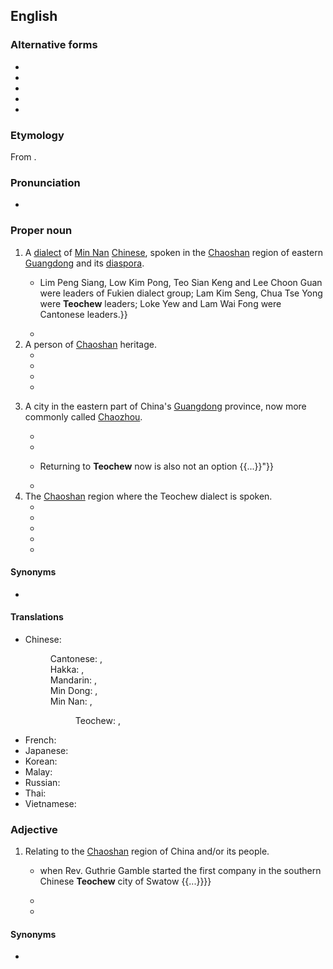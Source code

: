 ==English==
{{wikipedia}}
{{commonscat}}

===Alternative forms===
* {{alter|en|Diojiu|Teochiu|Tiuchiu|Tie-chiu|Teochow}}
* {{alter|en|Chiuchow|Chiu Chow||Hong Kong|via Cantonese}}
* {{alter|en|Taechew|Taechiew||Thailand}}
* {{alter|en|Tio Ciu|Tiociu||Indonesia}}
* {{alter|en|Trieu Chau||Vietnam|via Vietnamese}}

===Etymology===
From {{bor|en|zhx-teo|-}} {{zh-m|潮州|tr=dio<sup>5</sup> ziu<sup>1</sup>}}.

===Pronunciation===
* {{IPA|en|/tiˈoʊt͡ʃuː/}}

===Proper noun===
{{en-proper noun}}

# A [[dialect]] of [[Min Nan]] [[Chinese]], spoken in the [[Chaoshan]] region of eastern [[Guangdong]] and its [[diaspora]].
#* {{quote-book|en|year=1995|author=Qinghuang Yan|title=Community and Politics: The Chinese in Colonial Singapore and Malaysia|publisher=Marshall Cavendish International|isbn=9789812100627
|passage={{...}} Lim Peng Siang, Low Kim Pong, Teo Sian Keng and Lee Choon Guan were leaders of Fukien dialect group; Lam Kim Seng, Chua Tse Yong were '''Teochew''' leaders; Loke Yew and Lam Wai Fong were Cantonese leaders.}}
#* {{quote-book
|en
|year=2015
|author=William L. Gibson
|title=Singapore Yellow
|url=https://archive.org/details/singaporeyellow0000gibs/
|location=[[Singapore]]
|publisher={{w|Monsoon Books}}
|ISBN=978-981-4423-65-6
|OCLC=906888448
|OL=28419628M
|page=116
|pageurl=https://archive.org/details/singaporeyellow0000gibs/page/116/
|text='I do not speak English,' the young man said sanguinely in Malay, then said it again in '''Teochew''', to test the white man.}}
# A person of [[Chaoshan]] heritage.
#* {{quote-book|en|year=1985|author=Lim Keak Cheng|title=Social Change and the Chinese in Singapore: A Socio-economic Geography with Special Reference to Bāng Structure
|passage=The founding of the Four Seas Communications Bank by the leading Teochew merchants in 1907 marked the heyday of Teochew economic strength. However, the inter-war years was a period of economic regression for the '''Teochews'''.}}
#* {{quote-book
|en
|year=2011
|author=Cheryl Lu-Lien Tan
|title=A Tiger in the Kitchen: A Memoir of Food and Family
|url=https://archive.org/details/tigerinkitchen00tanc/
|location=[[New York]]
|publisher={{w|Hachette Books|Hyperion Books}}
|ISBN=978-1-4013-4128-2
|LCCN=2010035210
|OCLC=990515933
|page=9
|pageurl=https://archive.org/details/tigerinkitchen00tanc/page/9/
|passage="Yes! You are '''Teochew'''. Aiyah, don't you know, our people are known for being pirates, smugglers, and greate businessmen. [The Hong Kong billionaire] Li Ka-shing is '''Teochew''', you know!"}}
#* {{quote-book|en|year=2012|author=Phyllis Ghim-Lian Chew|title=A Sociolinguistic History of Early Identities in Singapore: From Colonialism to Nationalism|publisher=Palgrave Macmillan|isbn=9781137012333|page=45
|passage=However, the majority of Singaporean '''Teochews''' speak the Swatow (named after the main Teochew city in southeast China) variety.}}
#* {{quote-book
|en
|year=2015
|last=Macdonald
|first=Phil
|last2=Parkes
|first2=Carl
|title=National Geographic Traveler: Thailand
|url=https://archive.org/details/nationalgeograph0000macd_w9a4/
|edition=4th
|location=[[Washington, D.C.]]
|publisher={{w|National Geographic Society}}
|ISBN=978-1-4262-1464-6
|OCLC=1104887731
|OL=27186233M
|page=27
|pageurl=https://archive.org/details/nationalgeograph0000macd_w9a4/page/27/
|passage=They were followed by the '''Teochews''', who arrived poor and dispossessed, but soon used their entrepreneurial skills in Bangkok to build their wealth.}}
# {{lb|en|dated|uncommon}} A city in the eastern part of China's [[Guangdong]] province, now more commonly called [[Chaozhou]].
#* {{quote-book|en|year=1955| title=Review of Hong Kong Chinese Press|author=| page=| passage=Fong Kai is a well known porcelain-producing center in eastern Kwangtung. It is only 8 ''li'' away from '''Teochow''' (Chaochow), and easily accessible.}}
#* {{quote-book|en|year=1976|author=Yen Ching Hwang|title=The Overseas Chinese and the 1911 Revolution: With special reference to Singapore and Malaya|location=Kuala Lumpur|publisher=Oxford University Press|page=310|passage=As mentioned previously (in Chapter II), the Huang Kang Uprising in '''Teochew''' (also known as the first '''Teochew''' Uprising) had been fermenting long before the formation of the T'ung Meng Hui.}}
#* {{quote-book|en|year=2014|author=Song Cheng Miang|title=Teochew Red, Hokkien Green|publisher=Partridge Publishing Singapore
|passage="I miss my family in '''Teochew'''. {{...}} Returning to '''Teochew''' now is also not an option {{...}}"}}
#* {{quote-book|en|year=2015|author=Eric Low|title=Teochew Heritage Cooking: A treasury of recipes for Chinese comfort food|publisher=Marshall Cavendish International Asia Pte Ltd|isbn=9789814677356|page=72
|passage=It has been said that this dish was created by the court house chefs when the secretaries of the various civil departments in '''Teochew''' City did not want their officials to look uncivilised eating chicken with bones at formal events.}}
# The [[Chaoshan]] region where the Teochew dialect is spoken.
#* {{quote-book|en|year=1972 | title=China, India and the Ruins of Washington |author=Austin Coates | page=94| passage=In Fukien and the '''Teochew''' region of eastern Kwangtung there are places where every man in every village within a radius of twenty miles or more bears the same surname, the clan being virtually a small nation with its own territory. }}
#* {{quote-book|en|year=2007 | title=Passage Through China: This Land So Rich in Beauty |author=Khoon Choy Lee | page=22| passage=When they later moved down south to the '''Teochew''' region, their language developed into the Teochew dialect, whose tone is very similar to Minnan Huà. }}
#* {{quote-book|en|year=2014| title=Language Attitudes and Identities in Multilingual China|author=Sihua Liang | page=92| passage=Mr and Mrs Chen were from the same town in the Chaoshan ('''Teochew''') Region and spoke the same variety of Teochew dialect. }}
#* {{quote-book|en|year=2019| title=A General History Of The Chinese In Singapore |author=Chong Guan Kwa, ‎Bak Lim Kua | page=16| passage=Changlim in the Chaozhou ('''Teochew''') region emerged as Amoy's rival for domination of the coastal trade. }}
#* {{quote-book|en|year=2020| title=My Father's Kampung: A History Of Aukang And Punggol |author=Shawn Li Song Seah | page=xvii| passage=While some Teochews came to Singapore from Dapo (also Dabu, or Hakka district), language differences led to Dapo being separated from the '''Teochew''' region, leaving only eight districts, although after the 19th century, the Chinese government futher divided the 8 districts into 11.}}

====Synonyms====
* {{q|from [[Mandarin Chinese]]}} {{l|en|Chaozhou}}

====Translations====
{{trans-top|one of the divisions of the Chinese language}}
* Chinese:
*: Cantonese: {{t|yue|潮州話|sc=Hani}}, {{t|yue|潮州话|tr=ciu4 zau1 waa6-2|sc=Hani}}
*: Hakka: {{t|hak|潮州話|sc=Hani}}, {{t|hak|潮州话|tr=Chhèu-chû-fa|sc=Hani}}
*: Mandarin: {{t+|cmn|潮州話|sc=Hani}}, {{t+|cmn|潮州话|tr=Cháozhōuhuà|sc=Hani}}
*: Min Dong: {{t|cdo|潮州話|sc=Hani}}, {{t|cdo|潮州话|tr=Dièu-ciŭ-uâ|sc=Hani}}
*: Min Nan: {{t+|nan|潮州話|sc=Hani}}, {{t|nan|潮州话|tr=Tiô-chiu-ōe|sc=Hani}}
*:: Teochew: {{t+|nan|潮州話|sc=Hani}}, {{t|nan|潮州话|tr=die5 ziu1 uê7, dio5 ziu1 uê7|sc=Hani}}
{{trans-mid}}
* French: {{t+|fr|teochew|m}}
* Japanese: {{t+|ja|潮州語|tr=ちょうしゅうご, chōshūgo}}
* Korean: {{t|ko|조주어}}
* Malay: {{t|ms|[[bahasa]] [[Teochew]]}}
* Russian: {{t|ru|чаоша́ньский|m}}
* Thai: {{t+|th|แต้จิ๋ว}}
* Vietnamese: {{t|vi|[[tiếng]] [[Triều Châu]]}}
{{trans-bottom}}

{{trans-see|city|Chaozhou}}

===Adjective===
{{en-adjective|-}}

# Relating to the [[Chaoshan]] region of China and/or its people.
#* {{quote-book|en|year=1996|author=Danny Tze-Ken Wong|title=Our Anchor Holds: A History of the Boy's Brigade in Malaysia, 1946-1996
|passage={{...}} when Rev. Guthrie Gamble started the first company in the southern Chinese '''Teochew''' city of Swatow {{...}}}}
#* {{quote-book|en|year=2014|author=Kua Ee Heok|title=Ageing Baby Boomers|publisher=Write Editions / Tusitala (RLS) Pte Ltd|isbn=9789810792923
|passage=My grandfather, Mr Kua Kim Par, left the '''Teochew''' city of Chaozhou circa 1896 because of the political turmoil in China with the decline of the Qing Dynasty.}}
#* {{quote-book|en|year=2014|author=Sihua Liang|title=Language Attitudes and Identities in Multilingual China: A Linguistic Ethnography|publisher=Springer|isbn=9783319126197|page=92
|passage=Liang: So where do most members of your Jiazu live?<br>Chen: Chaozhou ('''Teochew''' city). Two thirds of the population live in Chaozhou. Err...three fourths, actually, because only my father, his brother and the sons of some relatives have left (Chaozhou) to work elsewhere.}}

====Synonyms====
* {{q|from [[Mandarin Chinese]]}} {{l|en|Chaozhou}}